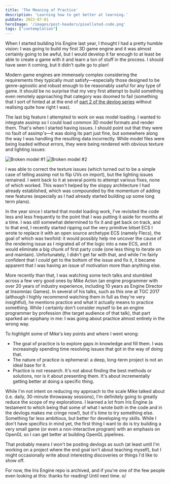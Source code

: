 ```yaml
---
title: 'The Meaning of Practice'
description: 'Learning how to get better at learning.'
pubDate: 2022-07-01
heroImage: '/images/post-headers/pixellated-code.png'
tags: ["contemplation"]
---
```


When I started building <ExternalLink url="https://github.com/Riari/iris-engine">Iris Engine</ExternalLink> last year, I thought I had a pretty humble vision: I was going to build my first 3D game engine and it was almost certainly going to be awful, but I would develop it far enough to at least be able to create a game with it and learn a ton of stuff in the process. I should have seen it coming, but it didn't quite go to plan!

Modern game engines are immensely complex considering the requirements they typically must satisfy—especially those designed to be genre-agnostic and robust enough to be reasonably useful for any type of game. It should be no surprise that my very first attempt to build something even remotely approaching that category was doomed to fail (something that I sort of hinted at at the end of [part 2 of the devlog series](/posts/2021/04/3d-game-engine-devlog-part-2-scene-improvements/) without realising quite how right I was).

The last big feature I attempted to work on was model loading. I wanted to integrate <ExternalLink url="https://github.com/assimp/assimp">assimp</ExternalLink> so I could load common 3D model formats and render them. That's when I started having issues. I should point out that they were no fault of assimp's—it was doing its part just fine, but somewhere along the way I was handling the resulting data incorrectly. While model files were being loaded without errors, they were being rendered with obvious texture and lighting issues:

<Image src={brokenModel1Image.src} alt="Broken model #1" />

<Image src={brokenModel2Image.src} alt="Broken model #2" />

I was able to correct the texture issues (which turned out to be a simple case of telling assimp not to flip UVs on import), but the lighting issues remained. I went back to it at several points to attempt various fixes, none of which worked. This wasn't helped by the sloppy architecture I had already established, which was compounded by the momentum of adding new features (especially as I had already started building up some long term plans).

In the year since I started that model loading work, I've revisited the code less and less frequently to the point that I was putting it aside for months at a time. I was still somewhat determined to fix it and get back on track, and to that end, I recently started ripping out the very primitive bitset ECS I wrote to replace it with an open source archetype ECS (namely <ExternalLink url="https://github.com/SanderMertens/flecs">Flecs</ExternalLink>), the goal of which was twofold: it would possibly help me uncover the cause of the rendering issue as I migrated all of the logic into a new ECS, and it would eliminate a big chunk of first party code (one less thing to iterate on and maintain). Unfortunately, I didn't get far with that, and while I'm fairly confident that I _could_ get to the bottom of the issue and fix it, it became apparent that I was having an issue of motivation more than anything else.

More recently than that, I was watching some tech talks and stumbled across a few very good ones by Mike Acton (an engine programmer with over 20 years of industry experience, including 10 years as Engine Director at Insomniac Games). In several of his talks, such as <ExternalLink url="https://youtu.be/4B00hV3wmMY?t=757">this one at TGC 2017</ExternalLink> (although I highly recommend watching them in full as they're very insightful), he mentions practice and what it actually means to practice something. While I certainly don't consider myself to be an engine programmer by profession (the target audience of that talk), that part sparked an epiphany in me: I was going about practice almost entirely in the wrong way.

To highlight some of Mike's key points and where I went wrong:

* The goal of practice is to explore gaps in knowledge and fill them. I was increasingly spending time resolving issues that got in the way of doing that.
* The nature of practice is ephemeral: a deep, long-term project is not an ideal base for it.
* Practice is not research. It's not about finding the best methods or solutions, nor is it about presenting them. It's about incrementally getting better at doing a specific thing.

While I'm not intent on reducing my approach to the scale Mike talked about (i.e. daily, 30-minute throwaway sessions), I'm definitely going to greatly reduce the scope of my explorations. I learned a lot from Iris Engine (a testament to which being that some of what I wrote both in the code and in the devlogs makes me cringe now!), but it's time to try something else. Something far less ambitious, but better for developing my skills. While I don't have specifics in mind yet, the first thing I want to do is try building a very small game (or even a non-interactive program) with an emphasis on OpenGL so I can get better at building OpenGL pipelines.

That probably means I won't be posting devlogs as such (at least until I'm working on a project where the end goal isn't about teaching myself), but I might occasionally write about interesting discoveries or things I'd like to show off.

For now, the Iris Engine repo is archived, and if you're one of the few people even looking at this: thanks for reading! Until next time. o/